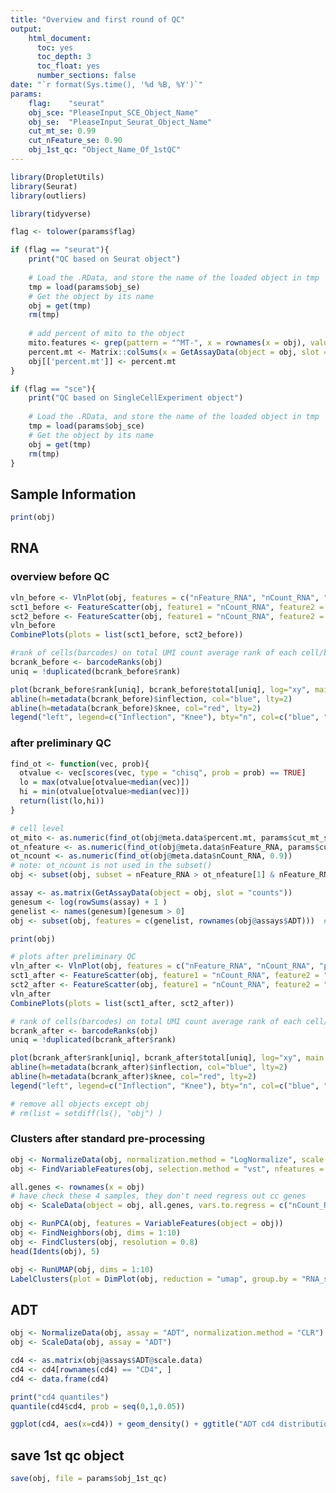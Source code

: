 ```yaml
---
title: "Overview and first round of QC"
output:
    html_document:
      toc: yes
      toc_depth: 3
      toc_float: yes
      number_sections: false
date: "`r format(Sys.time(), '%d %B, %Y')`"
params:
    flag:    "seurat"
    obj_sce: "PleaseInput_SCE_Object_Name"
    obj_se:  "PleaseInput_Seurat_Object_Name"
    cut_mt_se: 0.99
    cut_nFeature_se: 0.90
    obj_1st_qc: "Object_Name_Of_1stQC"
---
```

 
```r
library(DropletUtils)
library(Seurat)
library(outliers)

library(tidyverse)

flag <- tolower(params$flag)
```

```r
if (flag == "seurat"){
    print("QC based on Seurat object")
    
    # Load the .RData, and store the name of the loaded object in tmp
    tmp = load(params$obj_se)
    # Get the object by its name
    obj = get(tmp)
    rm(tmp)
    
    # add percent of mito to the object
    mito.features <- grep(pattern = "^MT-", x = rownames(x = obj), value = TRUE)
    percent.mt <- Matrix::colSums(x = GetAssayData(object = obj, slot = 'counts')[mito.features, ]) / Matrix::colSums(x = GetAssayData(object = obj, slot = 'counts'))
    obj[['percent.mt']] <- percent.mt
}

if (flag == "sce"){
    print("QC based on SingleCellExperiment object")
    
    # Load the .RData, and store the name of the loaded object in tmp
    tmp = load(params$obj_sce)
    # Get the object by its name
    obj = get(tmp)
    rm(tmp)
}
```

## Sample Information
```r
print(obj)
```

## RNA 
### overview before QC
```r
vln_before <- VlnPlot(obj, features = c("nFeature_RNA", "nCount_RNA", "percent.mt"), ncol = 3)
sct1_before <- FeatureScatter(obj, feature1 = "nCount_RNA", feature2 = "percent.mt")
sct2_before <- FeatureScatter(obj, feature1 = "nCount_RNA", feature2 = "nFeature_RNA")
vln_before
CombinePlots(plots = list(sct1_before, sct2_before))

#rank of cells(barcodes) on total UMI count average rank of each cell/barcode corss gene/total UMI count
bcrank_before <- barcodeRanks(obj)
uniq = !duplicated(bcrank_before$rank)

plot(bcrank_before$rank[uniq], bcrank_before$total[uniq], log="xy", main = "barcode ranking - before QC", xlab="Rank", ylab="Total UMI count", cex=0.5, cex.lab=1.2)
abline(h=metadata(bcrank_before)$inflection, col="blue", lty=2) 
abline(h=metadata(bcrank_before)$knee, col="red", lty=2) 
legend("left", legend=c("Inflection", "Knee"), bty="n", col=c("blue", "red"), lty=2, cex=1.2)
```

### after preliminary QC

```r
find_ot <- function(vec, prob){
  otvalue <- vec[scores(vec, type = "chisq", prob = prob) == TRUE]
  lo = max(otvalue[otvalue<median(vec)])
  hi = min(otvalue[otvalue>median(vec)])
  return(list(lo,hi))
}

# cell level
ot_mito <- as.numeric(find_ot(obj@meta.data$percent.mt, params$cut_mt_se))[2]
ot_nfeature <- as.numeric(find_ot(obj@meta.data$nFeature_RNA, params$cut_nFeature_se))
ot_ncount <- as.numeric(find_ot(obj@meta.data$nCount_RNA, 0.9))
# note: ot_ncount is not used in the subset()
obj <- subset(obj, subset = nFeature_RNA > ot_nfeature[1] & nFeature_RNA < ot_nfeature[2] & percent.mt < ot_mito) 

assay <- as.matrix(GetAssayData(object = obj, slot = "counts"))
genesum <- log(rowSums(assay) + 1 )
genelist <- names(genesum)[genesum > 0]
obj <- subset(obj, features = c(genelist, rownames(obj@assays$ADT)))  # have to specify ADT name to avoid deletion due to duplicate names between ADT and RNA

print(obj)

# plots after preliminary QC
vln_after <- VlnPlot(obj, features = c("nFeature_RNA", "nCount_RNA", "percent.mt"), ncol = 3)
sct1_after <- FeatureScatter(obj, feature1 = "nCount_RNA", feature2 = "percent.mt")
sct2_after <- FeatureScatter(obj, feature1 = "nCount_RNA", feature2 = "nFeature_RNA")
vln_after
CombinePlots(plots = list(sct1_after, sct2_after))

# rank of cells(barcodes) on total UMI count average rank of each cell/barcode corss gene/total UMI count
bcrank_after <- barcodeRanks(obj)
uniq = !duplicated(bcrank_after$rank)

plot(bcrank_after$rank[uniq], bcrank_after$total[uniq], log="xy", main = "barcode ranking - after QC", xlab="Rank", ylab="Total UMI count", cex=0.5, cex.lab=1.2)
abline(h=metadata(bcrank_after)$inflection, col="blue", lty=2) 
abline(h=metadata(bcrank_after)$knee, col="red", lty=2) 
legend("left", legend=c("Inflection", "Knee"), bty="n", col=c("blue", "red"), lty=2, cex=1.2)
```

```r
# remove all objects except obj
# rm(list = setdiff(ls(), "obj") ) 
```

### Clusters after standard pre-processing
```r
obj <- NormalizeData(obj, normalization.method = "LogNormalize", scale.factor = 10000)
obj <- FindVariableFeatures(obj, selection.method = "vst", nfeatures = 2000)

all.genes <- rownames(x = obj)
# have check these 4 samples, they don't need regress out cc genes
obj <- ScaleData(object = obj, all.genes, vars.to.regress = c("nCount_RNA", "percent.mito"))

obj <- RunPCA(obj, features = VariableFeatures(object = obj))
obj <- FindNeighbors(obj, dims = 1:10)
obj <- FindClusters(obj, resolution = 0.8)
head(Idents(obj), 5)

obj <- RunUMAP(obj, dims = 1:10)
LabelClusters(plot = DimPlot(obj, reduction = "umap", group.by = "RNA_snn_res.0.8"), id = "RNA_snn_res.0.8", size = 4) 
```

## ADT
```r
obj <- NormalizeData(obj, assay = "ADT", normalization.method = "CLR")
obj <- ScaleData(obj, assay = "ADT")

cd4 <- as.matrix(obj@assays$ADT@scale.data)
cd4 <- cd4[rownames(cd4) == "CD4", ]
cd4 <- data.frame(cd4)

print("cd4 quantiles")
quantile(cd4$cd4, prob = seq(0,1,0.05))

ggplot(cd4, aes(x=cd4)) + geom_density() + ggtitle("ADT cd4 distribution")
```

## save 1st qc object
```r
save(obj, file = params$obj_1st_qc)
```





   
































































































































   
































































































































   
































































































































   
































































































































   































































































































